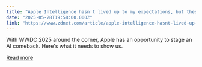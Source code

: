 ```yaml
---
title: "Apple Intelligence hasn't lived up to my expectations, but these 3 upgrades could win me back"
date: "2025-05-28T19:58:00.000Z"
link: "https://www.zdnet.com/article/apple-intelligence-hasnt-lived-up-to-my-expectations-but-these-3-upgrades-could-win-me-back/"
---
```


With WWDC 2025 around the corner, Apple has an opportunity to stage an AI comeback. Here's what it needs to show us.

[Read more](https://www.zdnet.com/article/apple-intelligence-hasnt-lived-up-to-my-expectations-but-these-3-upgrades-could-win-me-back/)
